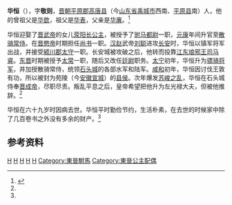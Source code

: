 {{expand|time=2016-12-04T08:04:29+00:00}}
'''华恒'''（{{bd|267年||335年|}}），字'''敬则'''，[[晋朝|晋朝]][[平原郡|平原郡]][[高唐县|高唐县]]（今[[山东省|山东省]][[禹城市|禹城市]]西南、[[平原县|平原县]]南）人，他的曾祖父是[[华歆|华歆]]，祖父是[[华表_(人物)|华表]]，父亲是[[华廙|华廙]]。<ref name="js">{{cite book|title=[[晋书|晋书]]|series=卷44}}</ref>

华恒迎娶了[[晋武帝|晋武帝]]的女儿[[荥阳长公主|荥阳长公主]]，被授予了[[驸马都尉|驸马都尉]]一职，[[元康_(西晋)|元康]]年间升官至[[散骑常侍|散骑常侍]]。在[[晋愍帝|晋愍帝]]时期担任[[尚书_(官职)|尚书]]一职。[[汉赵|汉赵]]武帝[[刘聪|刘聪]]进攻[[长安|长安]]时，华恒以镇军将军出战，并接受[[颍川郡|颍川郡]][[太守|太守]]一职。长安城被攻破之后，他转而投靠[[江东|江东]][[琅邪王|琅邪王]][[司马睿|司马睿]]。[[东晋|东晋]]时期被授予[[太常|太常]]一职，随后又改任[[廷尉|廷尉]]职务。[[太宁_(东晋)|太宁]]初年，华恒升为[[骠骑将军|骠骑将军]]，并加授散骑常侍，统领[[石头城|石头城]]的各部水军和陆军。[[咸和_(东晋)|咸和]]初年，华恒因讨伐王敦有功，所以被封为苑陵（今[[安徽|安徽]][[宣城|宣城]]）的[[县侯|县侯]]。次年爆发[[苏峻之乱|苏峻之乱]]，华恒在石头城侍奉[[晋成帝|晋成帝]]，尽职尽责。叛乱平息之后，皇帝希望把他升为左光禄大夫，但被他推辞。<ref name="js" />

华恒在六十九岁时因病去世。华恒平时勤俭节约，生活朴素，在去世的时候家中除了几百卷书之外没有多余的财产。<ref name="js" />

==参考资料==
{{reflist}}
 
[[Category:西晋官员|H]]
[[Category:东晋官员|H]]
[[Category:禹城人|H]]
[[Category:谥敬|H]]
[[Category:华姓|H]]
[[Category:東晉駙馬|Category:東晉駙馬]]
[[Category:東晉公主配偶|Category:東晉公主配偶]]